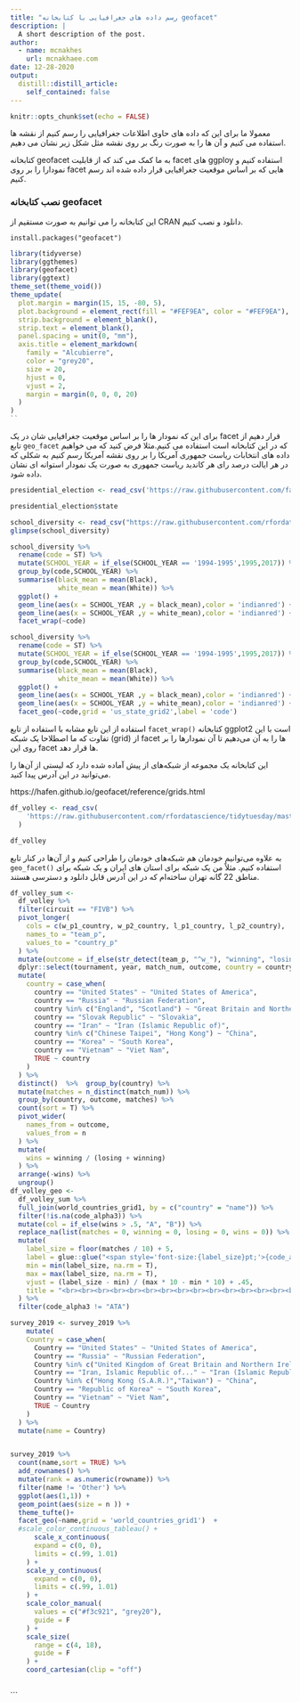 ```yaml
---
title: "رسم داده های جغرافیایی با کتابخانه geofacet"
description: |
  A short description of the post.
author:
  - name: mcnakhes
    url: mcnakhaee.com
date: 12-28-2020
output:
  distill::distill_article:
    self_contained: false
---
```



```r
knitr::opts_chunk$set(echo = FALSE)
```



معمولا ما برای این که داده های حاوی اطلاعات جغرافیایی را رسم کنیم از نقشه ها استفاده می کنیم و آن ها را به صورت رنگ بر روی نقشه مثل شکل زیر نشان می دهیم.

کتابخانه geofacet به ما کمک می کند که از قابلیت facet های ggploy استفاده کنیم و نمودارا را بر روی facet هایی که بر اساس موقعیت جغرافیایی قرار داده شده اند رسم کنیم.

### نصب کتابخانه geofacet

این کتابخانه را می توانیم به صورت مستقیم از CRAN دانلود و نصب کنیم.


```{reval=FALSE}
install.packages("geofacet")
```
```r
library(tidyverse)
library(ggthemes)
library(geofacet)
library(ggtext)
theme_set(theme_void())
theme_update(
  plot.margin = margin(15, 15, -80, 5),
  plot.background = element_rect(fill = "#FEF9EA", color = "#FEF9EA"),
  strip.background = element_blank(),
  strip.text = element_blank(),
  panel.spacing = unit(0, "mm"),
  axis.title = element_markdown(
    family = "Alcubierre",
    color = "grey20",
    size = 20,
    hjust = 0,
    vjust = 2,
    margin = margin(0, 0, 0, 20)
  )
)
``
```

برای این که نمودار ها را بر اساس موقعیت جغرافیایی شان در یک facet  قرار دهیم از تابع `geo_facet` که در این کتابخانه است استفاده می کنیم.مثلا فرض کنید که می خواهیم داده های انتخابات ریاست جمهوری آمریکا را بر روی نقشه آمریکا رسم کنیم به شکلی که در هر ایالت درصد رای هر کاندید ریاست جمهوری به صورت یک نمودار استوانه ای نشان داده شود.

```r
presidential_election <- read_csv('https://raw.githubusercontent.com/favstats/USElection2020-EdisonResearch-Results/main/data/latest/presidential.csv')

presidential_election$state
```




```r
school_diversity <- read_csv("https://raw.githubusercontent.com/rfordatascience/tidytuesday/master/data/2019/2019-09-24/school_diversity.csv")
glimpse(school_diversity)
```

```r
school_diversity %>% 
  rename(code = ST) %>% 
  mutate(SCHOOL_YEAR = if_else(SCHOOL_YEAR == '1994-1995',1995,2017)) %>% 
  group_by(code,SCHOOL_YEAR) %>% 
  summarise(black_mean = mean(Black),
            white_mean = mean(White)) %>% 
  ggplot() +
  geom_line(aes(x = SCHOOL_YEAR ,y = black_mean),color = 'indianred') +
  geom_line(aes(x = SCHOOL_YEAR ,y = white_mean),color = 'indianred') +
  facet_wrap(~code)
```

```r
school_diversity %>% 
  rename(code = ST) %>% 
  mutate(SCHOOL_YEAR = if_else(SCHOOL_YEAR == '1994-1995',1995,2017)) %>% 
  group_by(code,SCHOOL_YEAR) %>% 
  summarise(black_mean = mean(Black),
            white_mean = mean(White)) %>% 
  ggplot() +
  geom_line(aes(x = SCHOOL_YEAR ,y = black_mean),color = 'indianred') +
  geom_line(aes(x = SCHOOL_YEAR ,y = white_mean),color = 'indianred') +
  facet_geo(~code,grid = 'us_state_grid2',label = 'code')
```


استفاده از این تابع مشابه با استفاده از تابع `facet_wrap()` کتابخانه ggplot2 است با این تفاوت که ما اصطلاحا یک شبکه (grid) از facet ها را به آن می‌دهیم تا آن نمودارها را بر روی این facet ها قرار دهد.


این کتابخانه یک مجموعه از شبکه‌های از پیش آماده شده دارد که لیستی از آن‌ها را می‌توانید در این آدرس پیدا کنید.

https://hafen.github.io/geofacet/reference/grids.html

```r
df_volley <- read_csv(
    'https://raw.githubusercontent.com/rfordatascience/tidytuesday/master/data/2020/2020-05-19/vb_matches.csv', 
  )
```




```r
df_volley
```





به علاوه می‌توانیم خودمان هم شبکه‌های خودمان را طراحی کنیم و از آن‌ها در کنار تابع `geo_facet()` استفاده کنیم. مثلاً من یک شبکه برای استان های ایران و یک شبکه برای مناطق 22 گانه تهران ساخته‌ام که در این آدرس قابل دانلود و دسترسی هستند.


```r

df_volley_sum <- 
  df_volley %>% 
  filter(circuit == "FIVB") %>%
  pivot_longer(
    cols = c(w_p1_country, w_p2_country, l_p1_country, l_p2_country),
    names_to = "team_p",
    values_to = "country_p"
  ) %>% 
  mutate(outcome = if_else(str_detect(team_p, "^w_"), "winning", "losing")) %>% 
  dplyr::select(tournament, year, match_num, outcome, country = country_p) %>%
  mutate(
    country = case_when(
      country == "United States" ~ "United States of America",
      country == "Russia" ~ "Russian Federation",
      country %in% c("England", "Scotland") ~ "Great Britain and Northern Ireland",
      country == "Slovak Republic" ~ "Slovakia",
      country == "Iran" ~ "Iran (Islamic Republic of)",
      country %in% c("Chinese Taipei", "Hong Kong") ~ "China",
      country == "Korea" ~ "South Korea",
      country == "Vietnam" ~ "Viet Nam",
      TRUE ~ country
    )
  ) %>% 
  distinct()  %>%  group_by(country) %>% 
  mutate(matches = n_distinct(match_num)) %>% 
  group_by(country, outcome, matches) %>% 
  count(sort = T) %>% 
  pivot_wider(
    names_from = outcome,
    values_from = n
  ) %>%
  mutate(
    wins = winning / (losing + winning)
  ) %>% 
  arrange(-wins) %>% 
  ungroup()
df_volley_geo <-
  df_volley_sum %>% 
  full_join(world_countries_grid1, by = c("country" = "name")) %>% 
  filter(!is.na(code_alpha3)) %>% 
  mutate(col = if_else(wins > .5, "A", "B")) %>% 
  replace_na(list(matches = 0, winning = 0, losing = 0, wins = 0)) %>% 
  mutate(
    label_size = floor(matches / 10) + 5,
    label = glue::glue("<span style='font-size:{label_size}pt;'>{code_alpha3}</span>"),
    min = min(label_size, na.rm = T),
    max = max(label_size, na.rm = T),
    vjust = (label_size - min) / (max * 10 - min * 10) + .45,
    title = "<br><br><br><br><br><br><br><br><br><br><br><br><br><br><br><br><br><br><br><br><br><br><br><br><br><br><br><br><br><br><br><br><br><br><br><span style='color:#ECBF0D;font-size:27pt'>NOT MANY COUNTRIES HAVE MANAGED<br>TO WIN MORE OFTEN THAN THEY LOST<br>MATCHES OF THE FIVB WORLD TOUR —</span><br><span style='color:#808080;font-size:16pt'>MOST AFRICAN COUNTRIES NEVER PARTICIPATED AT ALL</span><span style='color:#808080;font-size:10pt'> (represented by O)</span><span style='font-size:12pt'><br><br>The size of each circle shows the number of matches won per country, the color if they have<br>won more matches than lost or not. The data contains all FIVB world tours from 2000 to 2019.</span><br><br><span style='color:#ab8211;font-size:12pt'>Visualization by Cédric Scherer  •  Data by BigTimeStats</span>"
  ) %>% 
  filter(code_alpha3 != "ATA")
```
```r
survey_2019 <- survey_2019 %>% 
    mutate(
    Country = case_when(
      Country == "United States" ~ "United States of America",
      Country == "Russia" ~ "Russian Federation",
      Country %in% c("United Kingdom of Great Britain and Northern Ireland") ~ "Great Britain and Northern Ireland",
      Country == "Iran, Islamic Republic of..." ~ "Iran (Islamic Republic of)",
      Country %in% c("Hong Kong (S.A.R.)","Taiwan") ~ "China",
      Country == "Republic of Korea" ~ "South Korea",
      Country == "Vietnam" ~ "Viet Nam",
      TRUE ~ Country
    )
  ) %>% 
  mutate(name = Country)


survey_2019 %>% 
  count(name,sort = TRUE) %>% 
  add_rownames() %>% 
  mutate(rank = as.numeric(rowname)) %>% 
  filter(name != 'Other') %>% 
  ggplot(aes(1,1)) +
  geom_point(aes(size = n )) +
  theme_tufte()+
  facet_geo(~name,grid = 'world_countries_grid1')  +
  #scale_color_continuous_tableau() +
      scale_x_continuous(
      expand = c(0, 0), 
      limits = c(.99, 1.01)
    ) +
    scale_y_continuous(
      expand = c(0, 0), 
      limits = c(.99, 1.01)
    ) +
    scale_color_manual(
      values = c("#f3c921", "grey20"),
      guide = F
    ) +
    scale_size(
      range = c(4, 18), 
      guide = F
    ) +
    coord_cartesian(clip = "off")
  


```





```


